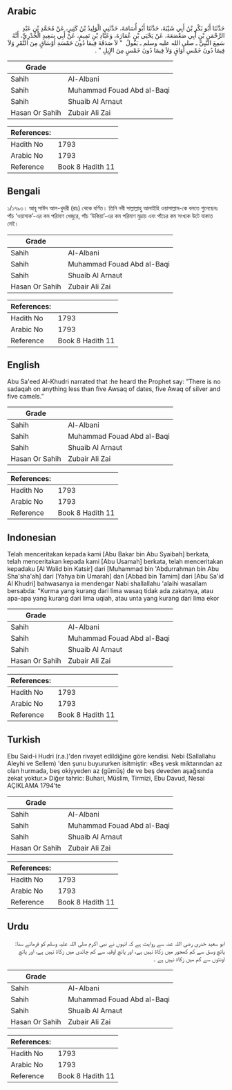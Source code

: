 ## Arabic


<div dir="rtl" lang="ar" style={{fontSize:'larger',backgroundColor:'#f8f9fa',padding:20}}>
حَدَّثَنَا أَبُو بَكْرِ بْنُ أَبِي شَيْبَةَ، حَدَّثَنَا أَبُو أُسَامَةَ، حَدَّثَنِي الْوَلِيدُ بْنُ كَثِيرٍ، عَنْ مُحَمَّدِ بْنِ عَبْدِ الرَّحْمَنِ بْنِ أَبِي صَعْصَعَةَ، عَنْ يَحْيَى بْنِ عُمَارَةَ، وَعَبَّادِ بْنِ تَمِيمٍ، عَنْ أَبِي سَعِيدٍ الْخُدْرِيِّ، أَنَّهُ سَمِعَ النَّبِيَّ ـ صلى الله عليه وسلم ـ يَقُولُ ‏ "‏ لاَ صَدَقَةَ فِيمَا دُونَ خَمْسَةِ أَوْسَاقٍ مِنَ التَّمْرِ وَلاَ فِيمَا دُونَ خَمْسِ أَوَاقٍ وَلاَ فِيمَا دُونَ خَمْسٍ مِنَ الإِبِلِ ‏"‏ ‏.‏
</div>
<div style={{backgroundColor:'#f8f9fa',padding:20, marginBottom: 10}}><table> <thead> <tr> <th>Grade</th> <th></th> </tr> </thead> <tbody> <tr><td>Sahih</td><td>Al-Albani</td></tr><tr><td>Sahih</td><td>Muhammad Fouad Abd al-Baqi</td></tr><tr><td>Sahih</td><td>Shuaib Al Arnaut</td></tr><tr><td>Hasan Or Sahih</td><td>Zubair Ali Zai</td></tr></tbody></table><table> <thead> <tr> <th>References:</th> <th></th> </tr> </thead> <tbody><tr><td>Hadith No</td><td>1793</td></tr><tr><td>Arabic No</td><td>1793</td></tr><tr><td>Reference</td><td>Book 8 Hadith 11</td></tr></tbody></table></div>

## Bengali


<div dir="ltr" lang="bn" style={{fontSize:'larger',backgroundColor:'#f8f9fa',padding:20}}>
১/১৭৯৩। আবূ সাঈদ আল-খুদরী (রাঃ) থেকে বর্ণিত। তিনি নবী সাল্লাল্লাহু আলাইহি ওয়াসাল্লাম-কে বলতে শুনেছেনঃ পাঁচ ‘ওয়াসাক’-এর কম পরিমাণ খেজুরে, পাঁচ ‘উকিয়া’-এর কম পরিমাণ মুদ্রায় এবং পাঁচের কম সংখ্যক উটে যাকাত নেই।
</div>
<div style={{backgroundColor:'#f8f9fa',padding:20, marginBottom: 10}}><table> <thead> <tr> <th>Grade</th> <th></th> </tr> </thead> <tbody> <tr><td>Sahih</td><td>Al-Albani</td></tr><tr><td>Sahih</td><td>Muhammad Fouad Abd al-Baqi</td></tr><tr><td>Sahih</td><td>Shuaib Al Arnaut</td></tr><tr><td>Hasan Or Sahih</td><td>Zubair Ali Zai</td></tr></tbody></table><table> <thead> <tr> <th>References:</th> <th></th> </tr> </thead> <tbody><tr><td>Hadith No</td><td>1793</td></tr><tr><td>Arabic No</td><td>1793</td></tr><tr><td>Reference</td><td>Book 8 Hadith 11</td></tr></tbody></table></div>

## English


<div dir="ltr" lang="en" style={{fontSize:'larger',backgroundColor:'#f8f9fa',padding:20}}>
Abu Sa'eed Al-Khudri narrated that :he heard the Prophet say: ”There is no sadaqah on anything less than five Awsaq of dates, five Awaq of silver and five camels.”
</div>
<div style={{backgroundColor:'#f8f9fa',padding:20, marginBottom: 10}}><table> <thead> <tr> <th>Grade</th> <th></th> </tr> </thead> <tbody> <tr><td>Sahih</td><td>Al-Albani</td></tr><tr><td>Sahih</td><td>Muhammad Fouad Abd al-Baqi</td></tr><tr><td>Sahih</td><td>Shuaib Al Arnaut</td></tr><tr><td>Hasan Or Sahih</td><td>Zubair Ali Zai</td></tr></tbody></table><table> <thead> <tr> <th>References:</th> <th></th> </tr> </thead> <tbody><tr><td>Hadith No</td><td>1793</td></tr><tr><td>Arabic No</td><td>1793</td></tr><tr><td>Reference</td><td>Book 8 Hadith 11</td></tr></tbody></table></div>

## Indonesian


<div dir="ltr" lang="id" style={{fontSize:'larger',backgroundColor:'#f8f9fa',padding:20}}>
Telah menceritakan kepada kami [Abu Bakar bin Abu Syaibah] berkata, telah menceritakan kepada kami [Abu Usamah] berkata, telah menceritakan kepadaku [Al Walid bin Katsir] dari [Muhammad bin 'Abdurrahman bin Abu Sha'sha'ah] dari [Yahya bin Umarah] dan [Abbad bin Tamim] dari [Abu Sa'id Al Khudri] bahwasanya ia mendengar Nabi shallallahu 'alaihi wasallam bersabda: "Kurma yang kurang dari lima wasaq tidak ada zakatnya, atau apa-apa yang kurang dari lima uqiah, atau unta yang kurang dari lima ekor
</div>
<div style={{backgroundColor:'#f8f9fa',padding:20, marginBottom: 10}}><table> <thead> <tr> <th>Grade</th> <th></th> </tr> </thead> <tbody> <tr><td>Sahih</td><td>Al-Albani</td></tr><tr><td>Sahih</td><td>Muhammad Fouad Abd al-Baqi</td></tr><tr><td>Sahih</td><td>Shuaib Al Arnaut</td></tr><tr><td>Hasan Or Sahih</td><td>Zubair Ali Zai</td></tr></tbody></table><table> <thead> <tr> <th>References:</th> <th></th> </tr> </thead> <tbody><tr><td>Hadith No</td><td>1793</td></tr><tr><td>Arabic No</td><td>1793</td></tr><tr><td>Reference</td><td>Book 8 Hadith 11</td></tr></tbody></table></div>

## Turkish


<div dir="ltr" lang="tr" style={{fontSize:'larger',backgroundColor:'#f8f9fa',padding:20}}>
Ebu Said-i Hudri (r.a.)'den rivayet edildiğine göre kendisi. Nebi (Sallallahu Aleyhi ve Sellem) 'den şunu buyururken isitmiştir: «Beş vesk miktarından az olan hurmada, beş okiyyeden az (gümüş) de ve beş deveden aşağısında zekat yoktur.» Diğer tahric: Buhari, Müslim, Tirmizi, Ebu Davud, Nesai AÇIKLAMA 1794’te
</div>
<div style={{backgroundColor:'#f8f9fa',padding:20, marginBottom: 10}}><table> <thead> <tr> <th>Grade</th> <th></th> </tr> </thead> <tbody> <tr><td>Sahih</td><td>Al-Albani</td></tr><tr><td>Sahih</td><td>Muhammad Fouad Abd al-Baqi</td></tr><tr><td>Sahih</td><td>Shuaib Al Arnaut</td></tr><tr><td>Hasan Or Sahih</td><td>Zubair Ali Zai</td></tr></tbody></table><table> <thead> <tr> <th>References:</th> <th></th> </tr> </thead> <tbody><tr><td>Hadith No</td><td>1793</td></tr><tr><td>Arabic No</td><td>1793</td></tr><tr><td>Reference</td><td>Book 8 Hadith 11</td></tr></tbody></table></div>

## Urdu


<div dir="rtl" lang="ur" style={{fontSize:'larger',backgroundColor:'#f8f9fa',padding:20}}>
ابو سعید خدری رضی اللہ عنہ سے روایت ہے کہ انہوں نے نبی اکرم صلی اللہ علیہ وسلم کو فرماتے سنا: پانچ وسق سے کم کھجور میں زکاۃ نہیں ہے، اور پانچ اوقیہ سے کم چاندی میں زکاۃ نہیں ہے، اور پانچ اونٹوں سے کم میں زکاۃ نہیں ہے ۔
</div>
<div style={{backgroundColor:'#f8f9fa',padding:20, marginBottom: 10}}><table> <thead> <tr> <th>Grade</th> <th></th> </tr> </thead> <tbody> <tr><td>Sahih</td><td>Al-Albani</td></tr><tr><td>Sahih</td><td>Muhammad Fouad Abd al-Baqi</td></tr><tr><td>Sahih</td><td>Shuaib Al Arnaut</td></tr><tr><td>Hasan Or Sahih</td><td>Zubair Ali Zai</td></tr></tbody></table><table> <thead> <tr> <th>References:</th> <th></th> </tr> </thead> <tbody><tr><td>Hadith No</td><td>1793</td></tr><tr><td>Arabic No</td><td>1793</td></tr><tr><td>Reference</td><td>Book 8 Hadith 11</td></tr></tbody></table></div>